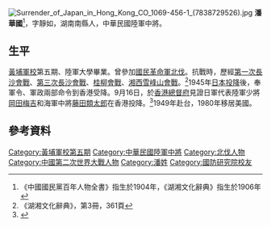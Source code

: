 [[File:Surrender_of_Japan_in_Hong_Kong_CO_1069-456-1_(7838729526).jpg|thumb]]
'''潘華國'''{{BD|1904年||1998年|}}<ref>《中國國民黨百年人物全書》指生於1904年，《湖湘文化辭典》指生於1906年</ref>，字靜如，湖南南縣人，中華民國陸軍中將。

==生平==
[[黃埔軍校|黃埔軍校]]第五期、陸軍大學畢業。曾參加[[國民革命軍北伐|國民革命軍北伐]]。抗戰時，歷經[[第一次長沙會戰|第一次長沙會戰]]、[[第三次長沙會戰|第三次長沙會戰]]、[[桂柳會戰|桂柳會戰]]、[[湘西会战|湘西雪峰山會戰]]。<ref>《湖湘文化辭典》，第3冊，361頁</ref>1945年[[日本投降|日本投降]]後，奉軍令、軍政兩部命令到香港受降。9月16日，於[[香港總督府|香港總督府]]見證日軍代表陸軍少將[[岡田梅吉|岡田梅吉]]和海軍中將[[藤田類太郎|藤田類太郎]]在香港投降。<ref>{{Cite web |url = http://hk.apple.nextmedia.com/news/art/20150831/19276690 |title = 夏愨率艦隊接管香港 |work = 蘋果日報 |date = 2015-08-31 |access-date = 2015-08-31 |archive-date = 2016-08-09 |archive-url = https://web.archive.org/web/20160809152336/http://hk.apple.nextmedia.com/news/art/20150831/19276690 |dead-url = no }}</ref>1949年赴台，1980年移居美國。

==參考資料==
{{REFLIST}}

{{Authority control}}
{{DEFAULTSORT:P}}
[[Category:黃埔軍校第五期|Category:黃埔軍校第五期]]
[[Category:中華民國陸軍中將|Category:中華民國陸軍中將]]
[[Category:北伐人物|Category:北伐人物]] 
[[Category:中國第二次世界大戰人物|Category:中國第二次世界大戰人物]]
[[Category:潘姓|Category:潘姓]]
[[Category:國防研究院校友|Category:國防研究院校友]]